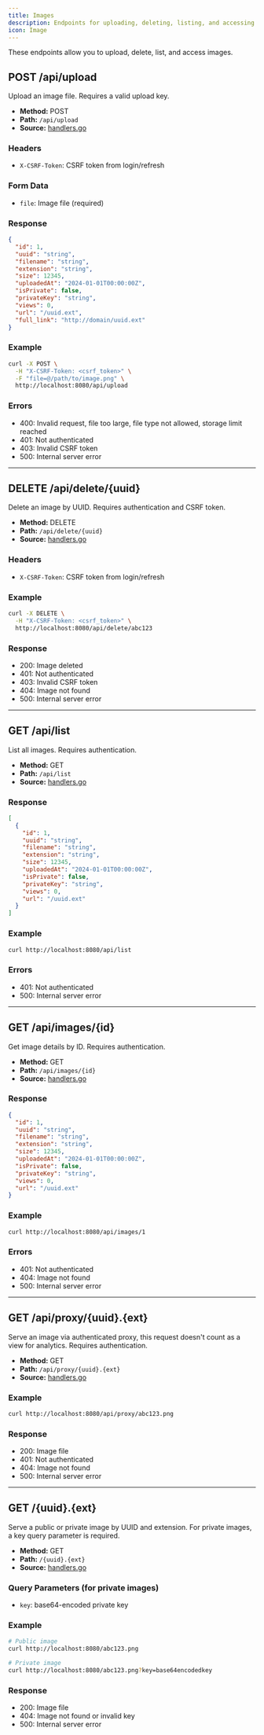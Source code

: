 ```yaml
---
title: Images
description: Endpoints for uploading, deleting, listing, and accessing images.
icon: Image
---
```


These endpoints allow you to upload, delete, list, and access images.

## POST /api/upload

Upload an image file. Requires a valid upload key.

- **Method:** POST
- **Path:** `/api/upload`
- **Source:** [handlers.go](https://github.com/DanonekTM/SIMP/blob/main/backend/internal/handlers/handlers.go)

### Headers

- `X-CSRF-Token`: CSRF token from login/refresh

### Form Data

- `file`: Image file (required)

### Response

```json
{
  "id": 1,
  "uuid": "string",
  "filename": "string",
  "extension": "string",
  "size": 12345,
  "uploadedAt": "2024-01-01T00:00:00Z",
  "isPrivate": false,
  "privateKey": "string",
  "views": 0,
  "url": "/uuid.ext",
  "full_link": "http://domain/uuid.ext"
}
```

### Example

```bash
curl -X POST \
  -H "X-CSRF-Token: <csrf_token>" \
  -F "file=@/path/to/image.png" \
  http://localhost:8080/api/upload
```

### Errors

- 400: Invalid request, file too large, file type not allowed, storage limit reached
- 401: Not authenticated
- 403: Invalid CSRF token
- 500: Internal server error

---

## DELETE /api/delete/&#123;uuid&#125;

Delete an image by UUID. Requires authentication and CSRF token.

- **Method:** DELETE
- **Path:** `/api/delete/{uuid}`
- **Source:** [handlers.go](https://github.com/DanonekTM/SIMP/blob/main/backend/internal/handlers/handlers.go)

### Headers

- `X-CSRF-Token`: CSRF token from login/refresh

### Example

```bash
curl -X DELETE \
  -H "X-CSRF-Token: <csrf_token>" \
  http://localhost:8080/api/delete/abc123
```

### Response

- 200: Image deleted
- 401: Not authenticated
- 403: Invalid CSRF token
- 404: Image not found
- 500: Internal server error

---

## GET /api/list

List all images. Requires authentication.

- **Method:** GET
- **Path:** `/api/list`
- **Source:** [handlers.go](https://github.com/DanonekTM/SIMP/blob/main/backend/internal/handlers/handlers.go)

### Response

```json
[
  {
    "id": 1,
    "uuid": "string",
    "filename": "string",
    "extension": "string",
    "size": 12345,
    "uploadedAt": "2024-01-01T00:00:00Z",
    "isPrivate": false,
    "privateKey": "string",
    "views": 0,
    "url": "/uuid.ext"
  }
]
```

### Example

```bash
curl http://localhost:8080/api/list
```

### Errors

- 401: Not authenticated
- 500: Internal server error

---

## GET /api/images/&#123;id&#125;

Get image details by ID. Requires authentication.

- **Method:** GET
- **Path:** `/api/images/{id}`
- **Source:** [handlers.go](https://github.com/DanonekTM/SIMP/blob/main/backend/internal/handlers/handlers.go)

### Response

```json
{
  "id": 1,
  "uuid": "string",
  "filename": "string",
  "extension": "string",
  "size": 12345,
  "uploadedAt": "2024-01-01T00:00:00Z",
  "isPrivate": false,
  "privateKey": "string",
  "views": 0,
  "url": "/uuid.ext"
}
```

### Example

```bash
curl http://localhost:8080/api/images/1
```

### Errors

- 401: Not authenticated
- 404: Image not found
- 500: Internal server error

---

## GET /api/proxy/&#123;uuid&#125;.&#123;ext&#125;

Serve an image via authenticated proxy, this request doesn't count as a view for analytics. Requires authentication.

- **Method:** GET
- **Path:** `/api/proxy/{uuid}.{ext}`
- **Source:** [handlers.go](https://github.com/DanonekTM/SIMP/blob/main/backend/internal/handlers/handlers.go)

### Example

```bash
curl http://localhost:8080/api/proxy/abc123.png
```

### Response

- 200: Image file
- 401: Not authenticated
- 404: Image not found
- 500: Internal server error

---

## GET /&#123;uuid&#125;.&#123;ext&#125;

Serve a public or private image by UUID and extension. For private images, a key query parameter is required.

- **Method:** GET
- **Path:** `/{uuid}.{ext}`
- **Source:** [handlers.go](https://github.com/DanonekTM/SIMP/blob/main/backend/internal/handlers/handlers.go)

### Query Parameters (for private images)

- `key`: base64-encoded private key

### Example

```bash
# Public image
curl http://localhost:8080/abc123.png

# Private image
curl http://localhost:8080/abc123.png?key=base64encodedkey
```

### Response

- 200: Image file
- 404: Image not found or invalid key
- 500: Internal server error
